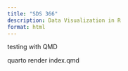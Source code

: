 ```yaml
---
title: "SDS 366"
description: Data Visualization in R
format: html
---
```


testing with QMD

quarto render index.qmd